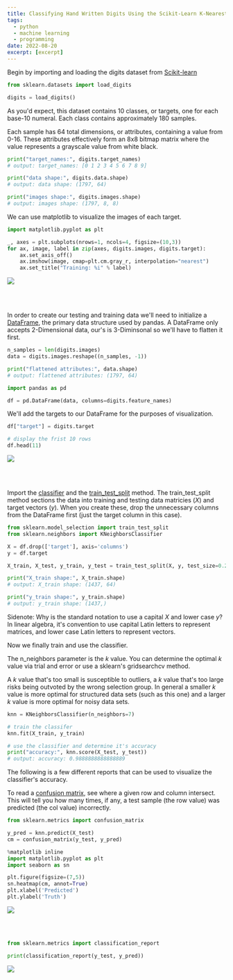 ```yaml
---
title: Classifying Hand Written Digits Using the Scikit-Learn K-Nearest Neighbors Classifier
tags:
  - python
  - machine learning
  - programming
date: 2022-08-20
excerpt: [excerpt]
---
```


Begin by importing and loading the digits dataset from 
[Scikit-learn](https://scikit-learn.org/stable/modules/generated/sklearn.datasets.load_digits.html)

```python
from sklearn.datasets import load_digits

digits = load_digits()
```

As you'd expect, this dataset contains 10 classes, or targets, one for each
base-10 numeral. Each class contains approximately 180 samples.

Each sample has 64 total dimensions, or attributes, containing a value from
0-16. These attributes effectively form an 8x8 bitmap matrix where the value
represents a grayscale value from white black.


```python
print("target_names:", digits.target_names)
# output: target_names: [0 1 2 3 4 5 6 7 8 9]

print("data shape:", digits.data.shape)
# output: data shape: (1797, 64)

print("images shape:", digits.images.shape)
# output: images shape: (1797, 8, 8)
```

We can use matplotlib to visualize the images of each target.

```python
import matplotlib.pyplot as plt

_, axes = plt.subplots(nrows=1, ncols=4, figsize=(10,3))
for ax, image, label in zip(axes, digits.images, digits.target):
    ax.set_axis_off()
    ax.imshow(image, cmap=plt.cm.gray_r, interpolation="nearest")
    ax.set_title("Training: %i" % label)
```

<Image src="/posts/Classifying-Hand-Written-Digits-Using-the-Scikit-Learn-K-Nearest-Neighbors-Classifier/imagePlot.png" 
    width={825*.55}
    height={234*.55}
/>

<br/>
<br/>

In order to create our testing and training data we'll need to initialize a
[DataFrame](https://pandas.pydata.org/docs/reference/api/pandas.DataFrame.html),
the primary data structure used by pandas. A DataFrame only accepts
2-Dimensional data, our's is 3-Diminsonal so we'll have to flatten it first.

```python
n_samples = len(digits.images)
data = digits.images.reshape((n_samples, -1))

print("flattened attributes:", data.shape)
# output: flattened attributes: (1797, 64)

import pandas as pd

df = pd.DataFrame(data, columns=digits.feature_names)
```

We'll add the targets to our DataFrame for the purposes of visualization.

```python
df["target"] = digits.target

# display the frist 10 rows
df.head(11)
```

<Image src="/posts/Classifying-Hand-Written-Digits-Using-the-Scikit-Learn-K-Nearest-Neighbors-Classifier/dataFrame.png" 
    width={779*.6}
    height={492*.6}
/>

<br/>
<br/>

Import the [classifier](https://scikit-learn.org/stable/modules/generated/sklearn.neighbors.KNeighborsClassifier.html)
and the [train_test_split](https://scikit-learn.org/stable/modules/generated/sklearn.model_selection.train_test_split.html)
method. The train_test_split method sections the data into training and testing
data matricies ($X$) and target vectors ($y$). When you create these, drop the
unnecessary columns from the DataFrame first (just the target column in this case).

```python
from sklearn.model_selection import train_test_split
from sklearn.neighbors import KNeighborsClassifier

X = df.drop(['target'], axis='columns')
y = df.target

X_train, X_test, y_train, y_test = train_test_split(X, y, test_size=0.2, random_state=42)

print("X_train shape:", X_train.shape)
# output: X_train shape: (1437, 64)

print("y_train shape:", y_train.shape)
# output: y_train shape: (1437,)
```

Sidenote: Why is the standard notation to use a capital $X$ and lower case $y$?
In linear algebra, it's convention to use capital Latin letters to represent
matrices, and lower case Latin letters to represent vectors.

Now we finally train and use the classifier.

The n_neighbors parameter is the $k$ value. You can determine the optimal $k$
value via trial and error or use a sklearn's gridsearchcv method.

A $k$ value that's too small is susceptible to outliers, a $k$ value that's
too large risks being outvoted by the wrong selection group. In general a smaller
$k$ value is more optimal for structured data sets (such as this one) and a larger
$k$ value is more optimal for noisy data sets.

```python
knn = KNeighborsClassifier(n_neighbors=7)

# train the classifer
knn.fit(X_train, y_train)

# use the classifier and determine it's accuracy
print("accuracy:", knn.score(X_test, y_test))
# output: accuracy: 0.9888888888888889
```

The following is a few different reports that can be used to visualize the
classifier's accuracy.

To read a [confusion matrix](https://en.wikipedia.org/wiki/Confusion_matrix),
see where a given row and column intersect. This will tell you how many times,
if any, a test sample (the row value) was predicted (the col value) incorrectly.

```python
from sklearn.metrics import confusion_matrix

y_pred = knn.predict(X_test)
cm = confusion_matrix(y_test, y_pred)

%matplotlib inline
import matplotlib.pyplot as plt
import seaborn as sn

plt.figure(figsize=(7,5))
sn.heatmap(cm, annot=True)
plt.xlabel('Predicted')
plt.ylabel('Truth')
```

<Image src="/posts/Classifying-Hand-Written-Digits-Using-the-Scikit-Learn-K-Nearest-Neighbors-Classifier/confusionMatrix.png" 
    width={637*.6}
    height={493*.6}
/>

<br/>
<br/>

```python
from sklearn.metrics import classification_report

print(classification_report(y_test, y_pred))
```

<Image src="/posts/Classifying-Hand-Written-Digits-Using-the-Scikit-Learn-K-Nearest-Neighbors-Classifier/classificationReport.png" 
    width={667*.6}
    height={422*.6}
/>
